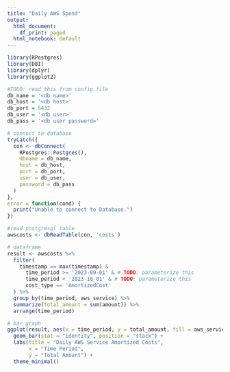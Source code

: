 ```yaml
---
title: "Daily AWS Spend"
output:
  html_document:
    df_print: paged
  html_notebook: default
---
```


```r
library(RPostgres)
library(DBI)
library(dplyr)
library(ggplot2)

#TODO: read this from config file
db_name = '<db name>'
db_host = '<db host>'
db_port = 5432
db_user = '<db user>'
db_pass = '<db user password>'

# connect to database
tryCatch({
  con <- dbConnect(
    RPostgres::Postgres(),
    dbname = db_name,
    host = db_host,
    port = db_port,
    user = db_user,
    password = db_pass
  )
},
error = function(cond) {
  print("Unable to connect to Database.")
})

#read postgresql table
awscosts <- dbReadTable(con, 'costs')

# dataframe
result <- awscosts %>%
  filter(
    timestamp == max(timestamp) &
      time_period >= '2023-09-01' & # TODO: parameterize this
      time_period < '2023-10-01' & # TODO: parameterize this
      cost_type == 'AmortizedCost'
  ) %>%
  group_by(time_period, aws_service) %>%
  summarize(total_amount = sum(amount)) %>%
  arrange(time_period)

# bar graph
ggplot(result, aes(x = time_period, y = total_amount, fill = aws_service)) +
  geom_bar(stat = "identity", position = "stack") +
  labs(title = "Daily AWS Service Amortized Costs",
       x = "Time Period",
       y = "Total Amount") +
  theme_minimal()
```
